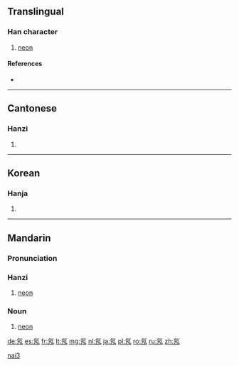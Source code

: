 ==Translingual==

===Han character===
{{Han char|rn=84|rad=气|as=02|sn=6|four=8021<sub>7</sub>|canj=人弓弓竹尸 (ONNHS)}}

# [[neon]]

====References====
* {{Han ref|kx=0599.041|dkj=17045|hdz=32010.050|uh=6C16|ud=27670|bh=A6BB|bd=42683}}

----

==Cantonese==

===Hanzi===
{{yue-hanzi|jyut=|y=naai5}}

# {{defn|lang=yue|sort=气02}}
----

==Korean==

===Hanja===
{{ko-hanja|hangeul=내|eumhun=|rv=nae|mr=nae|y=nay}}

# {{defn|lang=ko|sort=气02}}
----

==Mandarin==
{{zh-forms}}

===Pronunciation===
{{Pinyin-IPA|nǎi}}

===Hanzi===
{{cmn-hanzi|pin=[[nǎi]] ([[nai3]])|wg=nai<sup>3</sup>}}

# [[neon]]

===Noun===
{{cmn-noun|ts|pin=nǎi|pint=nai3}}

# [[neon]]

[[Category:zh:Chemical elements|nai3]]

[[de:氖]]
[[es:氖]]
[[fr:氖]]
[[lt:氖]]
[[mg:氖]]
[[nl:氖]]
[[ja:氖]]
[[pl:氖]]
[[ro:氖]]
[[ru:氖]]
[[zh:氖]]